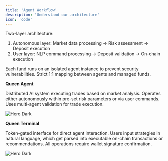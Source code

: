 ```yaml
---
title: 'Agent Workflow'
description: 'Understand our architecture'
icon: 'code'
---
```


Two-layer architecture:

1. Autonomous layer: Market data processing → Risk assessment → Deposit execution
2. User layer: NLP command processing → Deposit validation → On-chain execution

Each fund runs on an isolated agent instance to prevent security vulnerabilities. Strict 1:1 mapping between agents and managed funds.

**Queen Agent**

Distributed AI system executing trades based on market analysis. Operates either autonomously within pre-set risk parameters or via user commands. Uses multi-agent validation for trade execution.

<img alt="Hero Dark" classname="hidden dark:block" src="https://deswarm.gitbook.io/~gitbook/image?url=https%3A%2F%2F3018080588-files.gitbook.io%2F%7E%2Ffiles%2Fv0%2Fb%2Fgitbook-x-prod.appspot.com%2Fo%2Fspaces%252FrK6cxwj3Bjme6nKZbNnT%252Fuploads%252FvhRajYzT7MRWD8zeZomm%252Fimage.png%3Falt%3Dmedia%26token%3Ded3baf89-f39c-4c25-b0bc-cc01a6afb19a&width=768&dpr=4&quality=100&sign=335888db&sv=2" />

**Queen Terminal**

Token-gated interface for direct agent interaction. Users input strategies in natural language, which get parsed into executable on-chain transactions or recommendations. All operations require wallet signature confirmation.

<img alt="Hero Dark" classname="hidden dark:block" src="https://deswarm.gitbook.io/~gitbook/image?url=https%3A%2F%2F3018080588-files.gitbook.io%2F%7E%2Ffiles%2Fv0%2Fb%2Fgitbook-x-prod.appspot.com%2Fo%2Fspaces%252FrK6cxwj3Bjme6nKZbNnT%252Fuploads%252F3LDBoS317gTKUrA6u8NO%252Fimage.webp%3Falt%3Dmedia%26token%3D731e8b27-7c07-4b4b-9521-37965fb44e43&width=768&dpr=4&quality=100&sign=dd3d0388&sv=2" />
